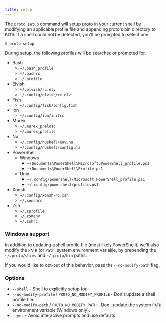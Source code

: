```yaml
---
title: setup
---
```


The `proto setup` command will setup proto in your current shell by modifying an applicable profile
file and appending proto's bin directory to `PATH`. If a shell could not be detected, you'll be
prompted to select one.

```shell
$ proto setup
```

During setup, the following profiles will be searched or prompted for.

- Bash
  - `~/.bash_profile`
  - `~/.bashrc`
  - `~/.profile`
- Elvish
  - `~/.elvish/rc.elv`
  - `~/.config/elvish/rc.elv`
- Fish
  - `~/.config/fish/config.fish`
- Ion
  - `~/.config/ion/initrc`
- Murex
  - `~/.murex_preload`
  - `~/.murex_profile`
- Nu
  - `~/.config/nushell/env.nu`
  - `~/.config/nushell/config.nu`
- PowerShell
  - Windows
    - `~\Documents\PowerShell\Microsoft.PowerShell_profile.ps1`
    - `~\Documents\PowerShell\Profile.ps1`
  - Unix
    - `~/.config/powershell/Microsoft.PowerShell_profile.ps1`
    - `~/.config/powershell/profile.ps1`
- Xonsh
  - `~/.config/xonsh/rc.xsh`
  - `~/.xonshrc`
- Zsh
  - `~/.zprofile`
  - `~/.zshenv`
  - `~/.zshrc`

### Windows support

In addition to updating a shell profile file (most likely PowerShell), we'll also modify the `PATH`
(or `Path`) system environment variable, by prepending the `~/.proto/shims` and `~/.proto/bin`
paths.

If you would like to opt-out of this behavior, pass the `--no-modify-path` flag.

### Options

- `--shell` - Shell to explicitly setup for.
- `--no-modify-profile` / `PROTO_NO_MODIFY_PROFILE` - Don't update a shell profile file.
- `--no-modify-path` / `PROTO_NO_MODIFY_PATH` - Don't update the system `PATH` environment variable
  (Windows only).
- `--yes` - Avoid interactive prompts and use defaults.
